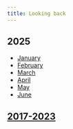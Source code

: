 ```yaml
---
title: Looking back
---
```


## 2025

- [January](/looking-back/25-january)
- [February](/looking-back/25-february)
- [March](/looking-back/25-march)
- [April](/looking-back/25-april)
- [May](/looking-back/25-may)
- [June](/looking-back/25-june)

## [2017-2023](https://wiki.nikiv.dev/looking-back)
